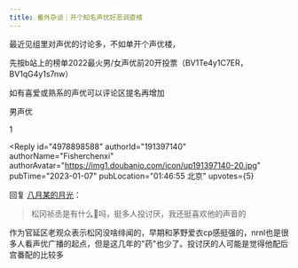 ```yaml
---
title: 番外杂谈｜开个知名声优好恶调查楼
---
```



<Forum groupName="动画番剧" groupUrl="https://www.douban.com/group/596353/" archivedAt="2025-05-16T14:50:48.483Z">
  <Post
    id="281199998"
    title="番外杂谈｜开个知名声优好恶调查楼"
    url="https://www.douban.com/group/topic/281199998/?_spm_id=MjI3OTIxOTkx"
    pubTime="2023-11-29"
    highlightUserId="191397140"
  >
最近见组里对声优的讨论多，不如单开个声优楼，

先按b站上的榜单2022最火男/女声优前20开投票（BV1Te4y1C7ER，BV1qG4y1s7nw）

如有喜爱或熟系的声优可以评论区提名再增加

男声优

1



<Reply
  id="4978898588"
  authorId="191397140"
  authorName="Fisherchenxi"
  authorAvatar="https://img1.doubanio.com/icon/up191397140-20.jpg"
  pubTime="2023-01-07"
  pubLocation="01:46:55 北京"
  upvotes={5}
>
回复 [八月某的月光](https://www.douban.com/people/217764486/)：
> 松冈祯丞是有什么🍉吗，挺多人投讨厌，我还挺喜欢他的声音的

作为官延区老观众表示松冈没啥绯闻的，早期和茅野爱衣cp感挺强的，nrnl也是很多人看声优广播的起点，但是这几年的"药"也少了。投讨厌的人可能是觉得他配后宫番配的比较多
</Reply>
  </Post>
</Forum>
